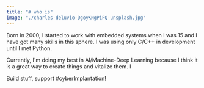 ```yaml
---
title: "# who is"
image: "./charles-deluvio-DgoyKNgPiFQ-unsplash.jpg"
---
```



Born in 2000, I started to work with embedded systems when I was 15 and I have got many skills in this sphere. I was using only C/C++ in development until I met Python. 

Currently, I'm doing my best in AI/Machine-Deep Learning because I think it is a great way to create things and vitalize them. I 

Build stuff, support #cyberImplantation!
